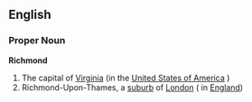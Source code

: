 ==English==
===Proper Noun===
'''Richmond'''
#The capital of [[Virginia]] (in the [[United States of America]] )
#Richmond-Upon-Thames, a [[suburb]] of [[London]] ( in [[England]])
{{stub}}